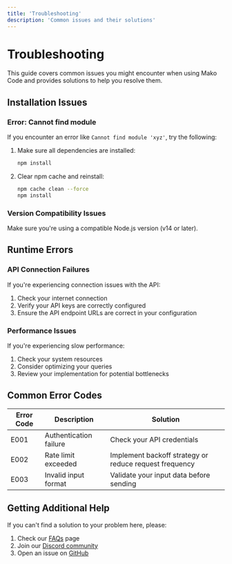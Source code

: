 ```yaml
---
title: 'Troubleshooting'
description: 'Common issues and their solutions'
---
```


# Troubleshooting

This guide covers common issues you might encounter when using Mako Code and provides solutions to help you resolve them.

## Installation Issues

### Error: Cannot find module

If you encounter an error like `Cannot find module 'xyz'`, try the following:

1. Make sure all dependencies are installed:
   ```bash
   npm install
   ```

2. Clear npm cache and reinstall:
   ```bash
   npm cache clean --force
   npm install
   ```

### Version Compatibility Issues

Make sure you're using a compatible Node.js version (v14 or later).

## Runtime Errors

### API Connection Failures

If you're experiencing connection issues with the API:

1. Check your internet connection
2. Verify your API keys are correctly configured
3. Ensure the API endpoint URLs are correct in your configuration

### Performance Issues

If you're experiencing slow performance:

1. Check your system resources
2. Consider optimizing your queries
3. Review your implementation for potential bottlenecks

## Common Error Codes

| Error Code | Description | Solution |
|------------|-------------|----------|
| E001 | Authentication failure | Check your API credentials |
| E002 | Rate limit exceeded | Implement backoff strategy or reduce request frequency |
| E003 | Invalid input format | Validate your input data before sending |

## Getting Additional Help

If you can't find a solution to your problem here, please:

1. Check our [FAQs](./faqs) page
2. Join our [Discord community](https://discord.gg/mako-code)
3. Open an issue on [GitHub](https://github.com/mako-code/mako-code/issues)
